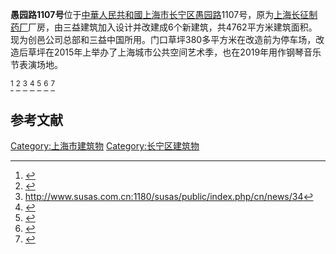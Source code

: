 '''愚园路1107号'''位于[[中華人民共和國|中華人民共和國]][[上海市|上海市]][[长宁区|长宁区]][[愚园路|愚园路]]1107号，原为[[上海长征制药厂|上海长征制药厂]]厂房，由三益建筑加入设计并改建成6个新建筑，共4762平方米建筑面积。现为创邑公司总部和三益中国所用。门口草坪380多平方米在改造前为停车场，改造后草坪在2015年上举办了上海城市公共空间艺术季，也在2019年用作钢琴音乐节表演场地。

<ref>{{cite web|url=http://m.xinhuanet.com/sh/2017-10/07/c_136662976.htm|title=上海愚园路：从近代史走进现代精致生活-新华网|first=|last=李硕|website=m.xinhuanet.com}}</ref>
<ref>{{cite web|url=http://www.shcn.gov.cn/art/2019/5/24/art_7343_524006.html|title=上海长宁区门户网站 社区 愚园路城市更新重焕生机|website=www.shcn.gov.cn}}</ref>
<ref>http://www.susas.com.cn:1180/susas/public/index.php/cn/news/34</ref>
<ref>{{cite web|url=http://ex.chinadaily.com.cn/exchange/partners/82/rss/channel/cn/columns/sz8srm/stories/WS5de4c49aa31099ab995ef274.html|title=创邑:2019城市生活季完美收官，拓展城市更新的边界！|website=ex.chinadaily.com.cn}}</ref>
<ref>{{cite web|url=https://www.jfdaily.com/news/detail?id=69240|title=愚园路上，街头艺人与你不见不散--上观|website=www.jfdaily.com}}</ref>
<ref>{{cite web|url=http://www.sunyat.com/index.php?m=list&a=index&classid=24|title=三益设计 - ABOUT|website=www.sunyat.com|accessdate=2020-09-22|archive-date=2020-01-27|archive-url=https://web.archive.org/web/20200127114458/http://www.sunyat.com/index.php?m=list&a=index&classid=24|dead-url=no}}</ref>
<ref>{{cite web|url=https://dy.163.com/article/FLHM163B0538CLGA.html|title=关于愚园路的10个“关键词”-长宁区-愚园路-长宁-街区-愚园_网易订阅|website=dy.163.com}}</ref>

==参考文献==
{{reflist}}

[[Category:上海市建筑物|Category:上海市建筑物]]
[[Category:长宁区建筑物|Category:长宁区建筑物]]